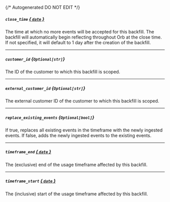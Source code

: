 {/* Autogenerated DO NOT EDIT  */}
##### `close_time` [*{ `date` }*](https://docs.python.org/3/library/datetime.html#date-objects)
The time at which no more events will be accepted for this backfill. The backfill will automatically begin reflecting throughout Orb at the close time. If not specified, it will default to 1 day after the creation of the backfill.

---
##### `customer_id` *{`Optional[str]`}*
The ID of the customer to which this backfill is scoped.

---
##### `external_customer_id` *{`Optional[str]`}*
The external customer ID of the customer to which this backfill is scoped.

---
##### `replace_existing_events` *{`Optional[bool]`}*
If true, replaces all existing events in the timeframe with the newly ingested events. If false, adds the newly ingested events to the existing events.

---
##### `timeframe_end` [*{ `date` }*](https://docs.python.org/3/library/datetime.html#date-objects)
The (exclusive) end of the usage timeframe affected by this backfill.

---
##### `timeframe_start` [*{ `date` }*](https://docs.python.org/3/library/datetime.html#date-objects)
The (inclusive) start of the usage timeframe affected by this backfill.

